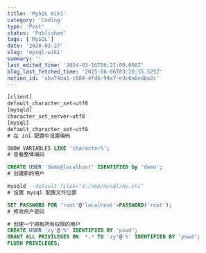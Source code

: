 ```yaml
---
title: 'MySQL Wiki'
category: 'Coding'
type: 'Post'
status: 'Published'
tags: ['MySQL']
date: '2020-03-27'
slug: 'mysql-wiki'
summary: ''
last_edited_time: '2024-03-16T08:21:00.000Z'
blog_last_fetched_time: '2025-08-06T03:20:35.525Z'
notion_id: 'aba74da1-c084-4fd6-94a7-e3c0a6edba2c'
---
```


```sql
[client]
default_character_set=utf8
[mysqld]
character_set_server=utf8
[mysql]
default_character_set=utf8
# 在 ini 配置中设置编码

SHOW VARIABLES LIKE 'character%';
# 查看整体编码

CREATE USER 'demo@localhost' IDENTIFIED by 'demo';
# 创建新的用户

mysqld --default-files="d:/amp/mysql/my.ini"
# 设置 mysql 配置文件位置

SET PASSWORD FOR 'root'@'localhost'=PASSWORD('root');
# 修改用户密码

# 创建一个拥有所有权限的用户
CREATE USER 'zy'@'%' IDENTIFIED BY 'pswd';
GRANT ALL PRIVILEGES ON  *.* TO 'zy'@'%' IDENTIFIED BY 'pswd';
FLUSH PRIVILEGES;
```
